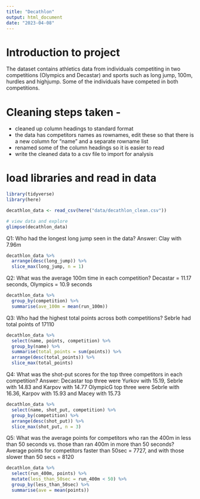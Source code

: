 ```yaml
---
title: "Decathlon"
output: html_document
date: "2023-04-08"
---
```

# Introduction to project
The dataset contains athletics data from individuals competiting in two competitions (Olympics and Decastar) and sports such as long jump, 100m, hurdles and highjump. 
Some of the individuals have competed in both competitions. 

# Cleaning steps taken -
- cleaned up column headings to standard format
- the data has competitors names as rownames, edit these so that there is a new column for "name" and a separate rowname list
- renamed some of the column headings so it is easier to read
- write the cleaned data to a csv file to import for analysis



# load libraries and read in data
```r
library(tidyverse)
library(here)
```

```r
decathlon_data <- read_csv(here("data/decathlon_clean.csv"))
```




```r
# view data and explore
glimpse(decathlon_data)
```

Q1: Who had the longest long jump seen in the data?
Answer: Clay with 7.96m
```r
decathlon_data %>%
  arrange(desc(long_jump)) %>%
  slice_max(long_jump, n = 1)
```

Q2: What was the average 100m time in each competition?
Decastar = 11.17 seconds, Olympics = 10.9 seconds
```r
decathlon_data %>% 
  group_by(competition) %>% 
  summarise(ave_100m = mean(run_100m))
```


Q3: Who had the highest total points across both competitions?
Sebrle had total points of 17110
```r
decathlon_data %>%
  select(name, points, competition) %>% 
  group_by(name) %>% 
  summarise(total_points = sum(points)) %>% 
  arrange(desc(total_points)) %>% 
  slice_max(total_points)

```

Q4: What was the shot-put scores for the top three competitors in each competition?
Answer: 
Decastar top three were Yurkov with 15.19, Sebrle with 14.83 and Karpov with 14.77
OlympicG top three were Sebrle with 16.36, Karpov with 15.93 and Macey with 15.73


```r
decathlon_data %>% 
  select(name, shot_put, competition) %>% 
  group_by(competition) %>% 
  arrange(desc(shot_put)) %>% 
  slice_max(shot_put, n = 3)

```

Q5: What was the average points for competitors who ran the 400m in less than 50 seconds vs. those than ran 400m in more than 50 seconds?
Average points for competitors faster than 50sec = 7727, and with those slower than 50 secs = 8120

```r
decathlon_data %>% 
  select(run_400m, points) %>% 
  mutate(less_than_50sec = run_400m < 50) %>% 
  group_by(less_than_50sec) %>% 
  summarise(ave = mean(points))
```

